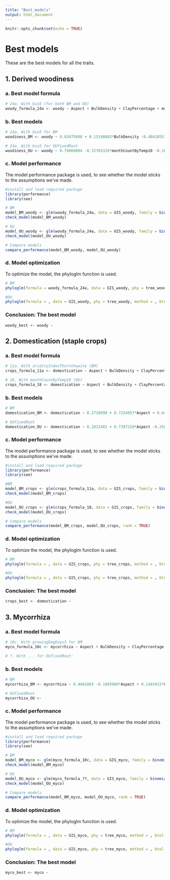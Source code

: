 ```yaml
---
title: "Best_models"
output: html_document
---
```


```r
knitr::opts_chunk$set(echo = TRUE)
```

# Best models

These are the best models for all the traits.

## 1. Derived woodiness

### a. Best model formula
```r
# 24a. With bio5 (for both BM and OU)
woody_formula_24a <- woody ~ Aspect + BulkDensity + ClayPercentage + monthCountByTemp10 + PETDriestQuarter + PETWettestQuarter + OrganicCarbon + PhCaCL + Slope + bio2 + bio5 + bio14 + bio15 + bio18 + bio19
```

### b. Best models
```r
# 24a. With bio5 for BM
woodiness_BM <- woody ~ 0.83475898 + 0.15198885*BulkDensity -0.48410553*monthCountByTemp10 + 0.08058603*PETWettestQuarter + 0.43981669*OrganicCarbon -0.30052534*PhCaCL -0.19695033*Slope + 0.48659487*bio5 + 0.20864413*bio19

# 24a. With bio5 for OUfixedRoot
woodiness_OU <- woody ~ 0.79869004 -0.32765328*monthCountByTemp10 -0.16620515*PETDriestQuarter + 0.18423198*OrganicCarbon -0.17396725*PhCaCL -0.12842927*Slope + 0.34782999*bio5 -0.08450621*bio14 + 0.07455151*bio19 
```

### c. Model performance
The model performance package is used, to see whether the model sticks to the assumptions we've made.
```r
#install and load required package 
library(performance)
library(see)

# BM
model_BM_woody <- glm(woody_formula_24a, data = GIS_woody, family = binomial(link = "logit"))
check_model(model_BM_woody)

# OU
model_OU_woody <- glm(woody_formula_24a, data = GIS_woody, family = binomial(link = "logit"))
check_model(model_OU_woody)

# Compare models
compare_performance(model_BM_woody, model_OU_woody)
```

### d. Model optimization 
To optimize the model, the phyloglm function is used. 
```r
# BM
phyloglm(formula = woody_formula_24a, data = GIS_woody, phy = tree_woody, method = "logistic_IG10")

#OU
phyloglm(formula = , data = GIS_woody, phy = tree_woody, method = , btol = , log.alpha.bound = , start.beta = , start.alpha = , boot = , full.matrix = )
```

### Conclusion: The best model
```r
woody_best <- woody ~ 
```

## 2. Domestication (staple crops)

### a. Best model formula
```r
# 11a. With aridityIndexThornthwaite (BM)
crops_formula_11a <- domestication ~ Aspect + BulkDensity + ClayPercentage + aridityIndexThornthwaite + continentality + minTempWarmest + PETWarmestQuarter + PETWettestQuarter + OrganicCarbon + PhCaCL + Slope + bio13 + bio19

# 18. With monthCountByTemp10 (OU)
crops_formula_18 <- domestication ~ Aspect + BulkDensity + ClayPercentage + minTempWarmest + monthCountByTemp10 + PETWarmestQuarter + PETWettestQuarter + OrganicCarbon + PhCaCL + Slope + bio13 + bio14 + bio19
```

### b. Best models
```r
# BM
domestication_BM <- domestication ~ 0.2718999 + 0.7254957*Aspect + 0.4467063*ClayPercentage + 0.4136109*PhCaCL + 0.2569151*Slope 

# OUfixedRoot
domestication_OU <- domestication ~ 0.2812481 + 0.7397210*Aspect -0.2509282*BulkDensity + 0.4460845*ClayPercentage + 0.3330660*PhCaCL + 0.1744375*Slope
```

### c. Model performance
The model performance package is used, to see whether the model sticks to the assumptions we've made.
```r
#install and load required package 
library(performance)
library(see)

#BM
model_BM_crops <- glm(crops_formula_11a, data = GIS_crops, family = binomial(link = "logit"))
check_model(model_BM_crops)

#OU
model_OU_crops <- glm(crops_formula_18, data = GIS_crops, family = binomial(link = "logit"))
check_model(model_OU_crops)

# Compare models
compare_performance(model_BM_crops, model_OU_crops, rank = TRUE)
```

### d. Model optimization 
To optimize the model, the phyloglm function is used. 
```r
# BM
phyloglm(formula = , data = GIS_crops, phy = tree_crops, method = , btol = , log.alpha.bound = , start.beta = , start.alpha = , boot = , full.matrix = )

#OU
phyloglm(formula = , data = GIS_crops, phy = tree_crops, method = , btol = , log.alpha.bound = , start.beta = , start.alpha = , boot = , full.matrix = )
```

### Conclusion: The best model
```r
crops_best <- domestication ~ 
```

## 3. Mycorrhiza

### a. Best model formula
```r
# 10c. With growingDegDays5 for BM
myco_formula_10c <- mycorrhiza ~ Aspect + BulkDensity + ClayPercentage + climaticMoistureIndex + OrganicCarbon + PhCaCL + Slope + bio3 + bio8 + bio9 + bio14 + bio15 + bio19

# ?. With ... for OUfixedRoot: 

```

### b. Best models
```r
# BM
mycorrhiza_BM <- mycorrhiza ~ 0.4401803 -0.1885960*Aspect + 0.1493415*ClayPercentage + 0.4445646*climaticMoistureIndex + 0.1417067*Slope -0.5940963*bio3 -0.5048234*bio14 + 0.2912411*bio19

# OUfixedRoot
mycorrhiza_OU <-
```

### c. Model performance
The model performance package is used, to see whether the model sticks to the assumptions we've made.
```r
#install and load required package 
library(performance)
library(see)

# BM
model_BM_myco <- glm(myco_formula_10c, data = GIS_myco, family = binomial(link = "logit"))
check_model(model_BM_myco)

# OU
model_OU_myco <- glm(myco_formula_??, data = GIS_myco, family = binomial(link = "logit"))
check_model(model_OU_myco)

# Compare models
compare_performance(model_BM_myco, model_OU_myco, rank = TRUE)
```

### d. Model optimization 
To optimize the model, the phyloglm function is used. 
```r
# BM
phyloglm(formula = , data = GIS_myco, phy = tree_myco, method = , btol = , log.alpha.bound = , start.beta = , start.alpha = , boot = , full.matrix = )

#OU
phyloglm(formula = , data = GIS_myco, phy = tree_myco, method = , btol = , log.alpha.bound = , start.beta = , start.alpha = , boot = , full.matrix = )
```

### Conclusion: The best model
```r
myco_best <- myco ~ 
```


